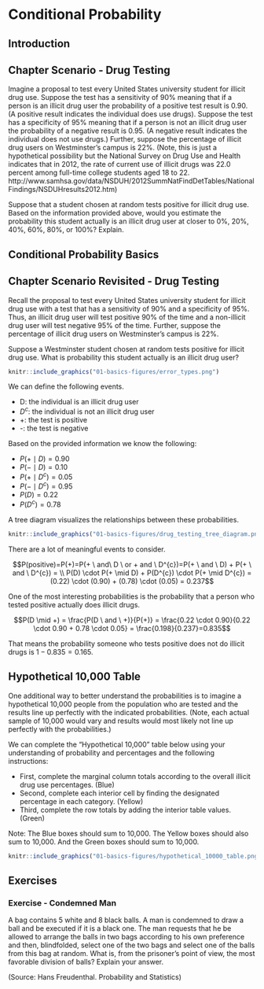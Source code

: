 # Conditional Probability {#conditional}

## Introduction {#introduction}

## Chapter Scenario - Drug Testing {#chapter_scenario_drug_testing}

Imagine a proposal to test every United States university student for illicit drug use. Suppose the test has a sensitivity of 90% meaning that if a person is an illicit drug user the probability of a positive test result is 0.90. (A positive result indicates the individual does use drugs).  Suppose the test has a specificity of 95% meaning that if a person is not an illicit drug user the probability of a negative result is 0.95. (A negative result indicates the individual does not use drugs.) Further, suppose the percentage of illicit drug users on Westminster’s campus is 22%. (Note, this is just a hypothetical possibility but the National Survey on Drug Use and Health indicates that in 2012, the rate of current use of illicit drugs was 22.0 percent among full-time college students aged 18 to 22. http://www.samhsa.gov/data/NSDUH/2012SummNatFindDetTables/NationalFindings/NSDUHresults2012.htm)

Suppose that a student chosen at random tests positive for illicit drug use. Based on the information provided above, would you estimate the probability this student actually is an illicit drug user at closer to 0%, 20%, 40%, 60%, 80%, or 100%? Explain.

## Conditional Probability Basics {#condition_probability_basics}


## Chapter Scenario Revisited - Drug Testing {#chapter_scenario_revisited_drug_testing}

Recall the proposal to test every United States university student for illicit drug use with a test that has a sensitivity of 90% and a specificity of 95%. Thus, an illicit drug user will test positive 90% of the time and a non-illicit drug user will test negative 95% of the time. Further, suppose the percentage of illicit drug users on Westminster’s campus is 22%. 

Suppose a Westminster student chosen at random tests positive for illicit drug use. What is probability this student actually is an illicit drug user?

```r
knitr::include_graphics("01-basics-figures/error_types.png")
```

We can define the following events.

* D: the individual is an illicit drug user
* $D^{c}$: the individual is not an illicit drug user
* +: the test is positive
* -: the test is negative

Based on the provided information we know the following:

* $P(+ \mid D)=0.90$
* $P(- \mid D)=0.10$
* $P(+ \mid D^{c})=0.05$
* $P(- \mid D^{c})=0.95$
* $P(D)=0.22$
* $P(D^{c})=0.78$

A tree diagram visualizes the relationships between these probabilities.

```r
knitr::include_graphics("01-basics-figures/drug_testing_tree_diagram.png")
```

There are a lot of meaningful events to consider.

$$P(positive)=P(+)=P(+ \ and\  D \ or + and \ D^{c})=P(+ \ and \ D) + P(+ \ and \ D^{c}) = \\ P(D) \cdot P(+ \mid D) + P(D^{c}) \cdot P(+ \mid D^{c}) = (0.22) \cdot (0.90) + (0.78) \cdot (0.05) = 0.237$$

One of the most interesting probabilities is the probability that a person who tested positive actually does illicit drugs. 

$$P(D \mid +) = \frac{P(D \ and \ +)}{P(+)} = \frac{0.22 \cdot 0.90}{0.22 \cdot 0.90 + 0.78 \cdot 0.05} = \frac{0.198}{0.237}=0.835$$

That means the probability someone who tests positive does not do illicit drugs is $1 - 0.835=0.165$.

## Hypothetical 10,000 Table {#hypothetical_10000_table}

One additional way to better understand the probabilities is to imagine a hypothetical 10,000 people from the population who are tested and the results line up perfectly with the indicated probabilities. (Note, each actual sample of 10,000 would vary and results would most likely not line up perfectly with the probabilities.)

We can complete the “Hypothetical 10,000” table below using your understanding of probability and percentages and the following instructions:

* First, complete the marginal column totals according to the overall illicit drug use percentages. (Blue)
* Second, complete each interior cell by finding the designated percentage in each category. (Yellow)
* Third, complete the row totals by adding the interior table values. (Green)

Note: The Blue boxes should sum to 10,000. The Yellow boxes should also sum to 10,000. And the Green boxes should sum to 10,000.

```r
knitr::include_graphics("01-basics-figures/hypothetical_10000_table.png")
```

## Exercises {#exercises}

### Exercise - Condemned Man
A bag contains 5 white and 8 black balls. A man is condemned to draw a ball and be executed if it is a black one. The man requests that he be allowed to arrange the balls in two bags according to his own preference and then, blindfolded, select one of the two bags and select one of the balls from this bag at random. What is, from the prisoner's point of view, the most favorable division of balls? Explain your answer.

(Source: Hans Freudenthal. Probability and Statistics)
